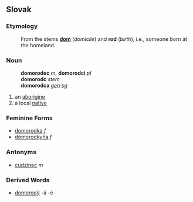 ==Slovak==
===Etymology===
:From the stems '''[[dom#Slovak|dom]]''' (''domicile'') and '''rod''' (''birth''), i.e., someone born at the homeland.
===Noun===
:'''domorodec''' ''m'', '''domorodci''' ''pl''
:'''domorodc''' ''stem''
:'''domorodca''' ''[[genitive|gen]] [[singular|sg]]''
# an [[aborigine]]
# a local [[native]]
===Feminine Forms===
* [[domorodka#Slovak|domorodka]] ''f''
* [[domorodkyňa]] ''f''
===Antonyms===
* [[cudzinec#Slovak|cudzinec]] ''m''
===Derived Words===
* [[domorodý]] -á -é